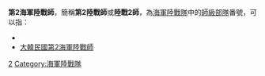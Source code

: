 '''第2海軍陸戰師'''，簡稱'''第2陸戰師'''或'''陸戰2師'''，為[[海軍陸戰隊|海軍陸戰隊]]中的[[師_(軍隊)|師級部隊]]番號，可以指：
*{{Link-en|美國第2海軍陸戰師|2nd Marine Division (United States)}}
*[[大韓民國第2海軍陸戰師|大韓民國第2海軍陸戰師]]
{{消歧义|L|Cat=七字消歧义}}
[[Category:師_(軍隊編制)|2]]
[[Category:海軍陸戰隊|Category:海軍陸戰隊]]